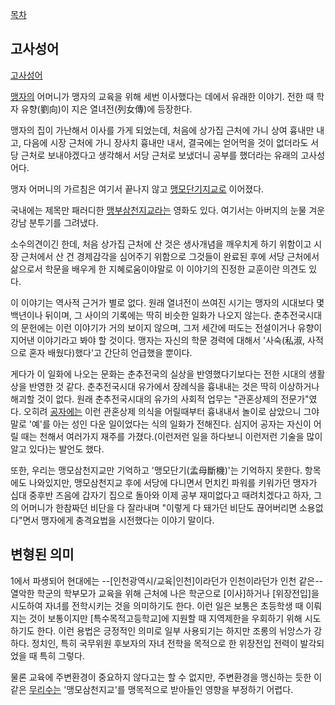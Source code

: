 [[목차]]

== 고사성어 ==

[[고사성어]]

[[맹자]]의 어머니가 맹자의 교육을 위해 세번 이사했다는 데에서 유래한 이야기. 전한 때 학자 유향(劉向)이 지은 열녀전(列女傳)에 등장한다.

맹자의 집이 가난해서 이사를 가게 되었는데, 처음에 상가집 근처에 가니 상여 흉내만 내고, 다음에 시장 근처에 가니 장사치 흉내만 내서, 결국에는 얻어먹을 것이 없더라도 서당 근처로 보내야겠다고 생각해서 서당 근처로 보냈더니 공부를 했더라는 유래의 고사성어다.

맹자 어머니의 가르침은 여기서 끝나지 않고 [[맹모단기지교]]로 이어졌다.

국내에는 제목만 패러디한 [[맹부삼천지교]]라는 영화도 있다. 여기서는 아버지의 눈물 겨운 강남 분투기를 그려냈다.

소수의견이긴 한데, 처음 상가집 근처에 산 것은 생사개념을 깨우치게 하기 위함이고 시장 근처에서 산 건 경제감각을 심어주기 위함으로 그것들이 완료된 후에 서당 근처에서 삶으로서 학문을 배우게 한 지혜로움이야말로 이 이야기의 진정한 교훈이란 의견도 있다. 

이 이야기는 역사적 근거가 별로 없다. 원래 열녀전이 쓰여진 시기는 맹자의 시대보다 몇백년이나 뒤이며, 그 사이의 기록에는 딱히 비슷한 일화가 나오지 않는다. 춘추전국시대의 문헌에는 이런 이야기가 거의 보이지 않으며, 그저 세간에 떠도는 전설이거나 유향이 지어낸 이야기라고 봐야 할 것이다. 맹자는 자신의 학문 경력에 대해서 '사숙(私淑, 사적으로 혼자 배웠다)했다'고 간단히 언급했을 뿐이다.

게다가 이 일화에 나오는 문화는 춘추전국의 실상을 반영했다기보다는 전한 시대의 생활상을 반영한 것 같다. 춘추전국시대 유가에서 장례식을 흉내내는 것은 딱히 이상하거나 해괴할 것이 없다. 원래 춘추전국시대의 유가의 사회적 업무는 "관혼상제의 전문가"였다. 오히려 [[공자]]에는 이런 관혼상제 의식을 어릴때부터 흉내내서 놀이로 삼았으니 그야말로 '예'를 아는 성인 다운 일이었다는 식의 일화가 전해진다. 심지어 공자는 자신이 어릴 때는 천해서 여러가지 재주를 가졌다.(이런저런 일을 하다보니 이런저런 기술을 많이 알고 있다)는 발언도 했다.

또한, 우리는 맹모삼천지교만 기억하고 '맹모단기(孟母斷機)'는 기억하지 못한다. 항목에도 나와있지만, 맹모삼천지교 후에 서당에 다니면서 먼치킨 파워를 키워가던 맹자가 십대 중후반 즈음에 갑자기 집으로 돌아와 이제 공부 재미없다고 때려치겠다고 하자, 그의 어머니가 한참짜던 비단을 다 잘라내며 "이렇게 다 돼가던 비단도 끊어버리면 소용없다"면서 맹자에게 충격요법을 시전했다는 이야기 말이다.
== 변형된 의미 ==

1에서 파생되어 현대에는 --[인천광역시/교육|인천]이라던가 인천이라던가 인천 같은-- 열악한 학군의 학부모가 교육을 위해 근처에 나은 학군으로 [이사]하거나 [위장전입]을 시도하여 자녀를 전학시키는 것을 의미하기도 한다. 이런 일은 보통은 초등학생 때 이뤄지는 것이 보통이지만 [특수목적고등학교]에 지원할 때 지역제한을 우회하기 위해 시도하기도 한다. 이런 용법은 긍정적인 의미로 일부 사용되기는 하지만 조롱의 뉘앙스가 강하다. 정치인, 특히 국무위원 후보자의 자녀 전학을 목적으로 한 위장전입 전력이 발각되었을 때 특히 그렇다.

물론 교육에 주변환경이 중요하지 않다고는 할 수 없지만, 주변환경을 맹신하는 듯한 이 같은 [[무리수]]는 '맹모삼천지교'를 맹목적으로 받아들인 영향을 부정하기 어렵다.
